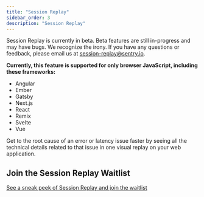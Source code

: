 ```yaml
---
title: "Session Replay"
sidebar_order: 3
description: "Session Replay"
---
```


<Note>

Session Replay is currently in beta. Beta features are still in-progress and may have bugs. We recognize the irony. If you have any questions or feedback, please email us at [session-replay@sentry.io](mailto:session-replay@sentry.io).

**Currently, this feature is supported for only browser JavaScript, including these frameworks:**
- Angular
- Ember
- Gatsby
- Next.js
- React
- Remix
- Svelte
- Vue

</Note>

Get to the root cause of an error or latency issue faster by seeing all the technical details related to that issue in one visual replay on your web application.

## Join the Session Replay Waitlist

[See a sneak peek of Session Replay and join the waitlist](https://sentry.io/for/session-replay/)
